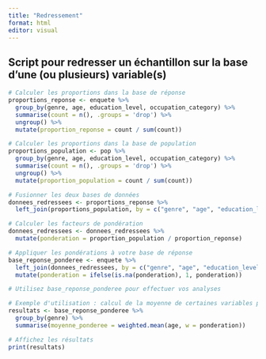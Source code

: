 ---
title: "Redressement"
format: html
editor: visual
---

## Script pour redresser un échantillon sur la base d'une (ou plusieurs) variable(s)

```{r eval=FALSE}

# Calculer les proportions dans la base de réponse
proportions_reponse <- enquete %>%
  group_by(genre, age, education_level, occupation_category) %>%
  summarise(count = n(), .groups = 'drop') %>%
  ungroup() %>%
  mutate(proportion_reponse = count / sum(count))

# Calculer les proportions dans la base de population
proportions_population <- pop %>%
  group_by(genre, age, education_level, occupation_category) %>%
  summarise(count = n(), .groups = 'drop') %>%
  ungroup() %>%
  mutate(proportion_population = count / sum(count))

# Fusionner les deux bases de données
donnees_redressees <- proportions_reponse %>%
  left_join(proportions_population, by = c("genre", "age", "education_level", "occupation_category"))

# Calculer les facteurs de pondération
donnees_redressees <- donnees_redressees %>%
  mutate(ponderation = proportion_population / proportion_reponse)

# Appliquer les pondérations à votre base de réponse
base_reponse_ponderee <- enquete %>%
  left_join(donnees_redressees, by = c("genre", "age", "education_level", "occupation_category")) %>%
  mutate(ponderation = ifelse(is.na(ponderation), 1, ponderation))

# Utilisez base_reponse_ponderee pour effectuer vos analyses

# Exemple d'utilisation : calcul de la moyenne de certaines variables pondérées
resultats <- base_reponse_ponderee %>%
  group_by(genre) %>%
  summarise(moyenne_ponderee = weighted.mean(age, w = ponderation))

# Affichez les résultats
print(resultats)
```
